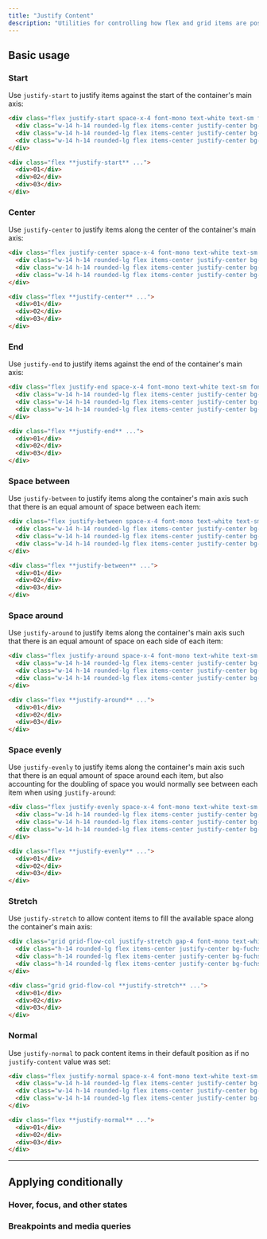 ```yaml
---
title: "Justify Content"
description: "Utilities for controlling how flex and grid items are positioned along a container's main axis."
---
```




## Basic usage

### Start

Use `justify-start` to justify items against the start of the container's main axis:

```html {{ mode: 'example' }}
<div class="flex justify-start space-x-4 font-mono text-white text-sm font-bold leading-6 bg-stripes-fuchsia rounded-lg">
  <div class="w-14 h-14 rounded-lg flex items-center justify-center bg-fuchsia-500 shadow-lg">01</div>
  <div class="w-14 h-14 rounded-lg flex items-center justify-center bg-fuchsia-500 shadow-lg">02</div>
  <div class="w-14 h-14 rounded-lg flex items-center justify-center bg-fuchsia-500 shadow-lg">03</div>
</div>
```

```html
<div class="flex **justify-start** ...">
  <div>01</div>
  <div>02</div>
  <div>03</div>
</div>
```

### Center

Use `justify-center` to justify items along the center of the container's main axis:

```html {{ mode: 'example' }}
<div class="flex justify-center space-x-4 font-mono text-white text-sm font-bold leading-6 bg-stripes-blue rounded-lg">
  <div class="w-14 h-14 rounded-lg flex items-center justify-center bg-blue-500 shadow-lg">01</div>
  <div class="w-14 h-14 rounded-lg flex items-center justify-center bg-blue-500 shadow-lg">02</div>
  <div class="w-14 h-14 rounded-lg flex items-center justify-center bg-blue-500 shadow-lg">03</div>
</div>
```

```html
<div class="flex **justify-center** ...">
  <div>01</div>
  <div>02</div>
  <div>03</div>
</div>
```

### End

Use `justify-end` to justify items against the end of the container's main axis:

```html {{ mode: 'example' }}
<div class="flex justify-end space-x-4 font-mono text-white text-sm font-bold leading-6 bg-stripes-cyan rounded-lg">
  <div class="w-14 h-14 rounded-lg flex items-center justify-center bg-cyan-500 shadow-lg">01</div>
  <div class="w-14 h-14 rounded-lg flex items-center justify-center bg-cyan-500 shadow-lg">02</div>
  <div class="w-14 h-14 rounded-lg flex items-center justify-center bg-cyan-500 shadow-lg">03</div>
</div>
```

```html
<div class="flex **justify-end** ...">
  <div>01</div>
  <div>02</div>
  <div>03</div>
</div>
```

### Space between

Use `justify-between` to justify items along the container's main axis such that there is an equal amount of space between each item:

```html {{ mode: 'example' }}
<div class="flex justify-between space-x-4 font-mono text-white text-sm font-bold leading-6 bg-stripes-pink rounded-lg">
  <div class="w-14 h-14 rounded-lg flex items-center justify-center bg-pink-500 shadow-lg">01</div>
  <div class="w-14 h-14 rounded-lg flex items-center justify-center bg-pink-500 shadow-lg">02</div>
  <div class="w-14 h-14 rounded-lg flex items-center justify-center bg-pink-500 shadow-lg">03</div>
</div>
```

```html
<div class="flex **justify-between** ...">
  <div>01</div>
  <div>02</div>
  <div>03</div>
</div>
```

### Space around

Use `justify-around` to justify items along the container's main axis such that there is an equal amount of space on each side of each item:

```html {{ mode: 'example' }}
<div class="flex justify-around space-x-4 font-mono text-white text-sm font-bold leading-6 bg-stripes-purple rounded-lg">
  <div class="w-14 h-14 rounded-lg flex items-center justify-center bg-purple-500 shadow-lg">01</div>
  <div class="w-14 h-14 rounded-lg flex items-center justify-center bg-purple-500 shadow-lg">02</div>
  <div class="w-14 h-14 rounded-lg flex items-center justify-center bg-purple-500 shadow-lg">03</div>
</div>
```

```html
<div class="flex **justify-around** ...">
  <div>01</div>
  <div>02</div>
  <div>03</div>
</div>
```

### Space evenly

Use `justify-evenly` to justify items along the container's main axis such that there is an equal amount of space around each item, but also accounting for the doubling of space you would normally see between each item when using `justify-around`:

```html {{ mode: 'example' }}
<div class="flex justify-evenly space-x-4 font-mono text-white text-sm font-bold leading-6 bg-stripes-indigo rounded-lg">
  <div class="w-14 h-14 rounded-lg flex items-center justify-center bg-indigo-500 shadow-lg">01</div>
  <div class="w-14 h-14 rounded-lg flex items-center justify-center bg-indigo-500 shadow-lg">02</div>
  <div class="w-14 h-14 rounded-lg flex items-center justify-center bg-indigo-500 shadow-lg">03</div>
</div>
```

```html
<div class="flex **justify-evenly** ...">
  <div>01</div>
  <div>02</div>
  <div>03</div>
</div>
```

### Stretch

Use `justify-stretch` to allow content items to fill the available space along the container's main axis:

```html {{ mode: 'example' }}
<div class="grid grid-flow-col justify-stretch gap-4 font-mono text-white text-sm font-bold leading-6 bg-stripes-fuchsia rounded-lg">
  <div class="h-14 rounded-lg flex items-center justify-center bg-fuchsia-500 shadow-lg">01</div>
  <div class="h-14 rounded-lg flex items-center justify-center bg-fuchsia-500 shadow-lg">02</div>
  <div class="h-14 rounded-lg flex items-center justify-center bg-fuchsia-500 shadow-lg">03</div>
</div>
```

```html
<div class="grid grid-flow-col **justify-stretch** ...">
  <div>01</div>
  <div>02</div>
  <div>03</div>
</div>
```

### Normal

Use `justify-normal` to pack content items in their default position as if no `justify-content` value was set:

```html {{ mode: 'example' }}
<div class="flex justify-normal space-x-4 font-mono text-white text-sm font-bold leading-6 bg-stripes-blue rounded-lg">
  <div class="w-14 h-14 rounded-lg flex items-center justify-center bg-blue-500 shadow-lg">01</div>
  <div class="w-14 h-14 rounded-lg flex items-center justify-center bg-blue-500 shadow-lg">02</div>
  <div class="w-14 h-14 rounded-lg flex items-center justify-center bg-blue-500 shadow-lg">03</div>
</div>
```

```html
<div class="flex **justify-normal** ...">
  <div>01</div>
  <div>02</div>
  <div>03</div>
</div>
```

---

## <Heading ignore>Applying conditionally</Heading>

### <Heading ignore>Hover, focus, and other states</Heading>

<HoverFocusAndOtherStates defaultClass="flex justify-start" featuredClass="justify-between" />

### <Heading ignore>Breakpoints and media queries</Heading>

<BreakpointsAndMediaQueries defaultClass="flex justify-start" featuredClass="justify-between" />
